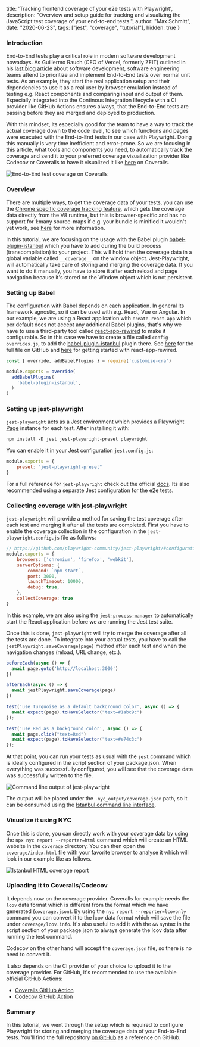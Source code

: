   title: 'Tracking frontend coverage of your e2e tests with Playwright',
  description: "Overview and setup guide for tracking and visualizing the JavaScript test coverage of your end-to-end tests.",
  author: "Max Schmitt",
  date: "2020-06-23",
  tags: ["jest", "coverage", "tutorial"],
  hidden: true
}

### Introduction

End-to-End tests play a critical role in modern software development nowadays. As Guillermo Rauch (CEO of Vercel, formerly ZEIT) outlined in his [last blog article](https://rauchg.com/2020/develop-preview-test) about software development, software engineering teams attend to prioritize and implement End-to-End tests over normal unit tests. As an example, they start the real application setup and their dependencies to use it as a real user by browser emulation instead of testing e.g. React components and comparing input and output of them. Especially integrated into the Continous Integration lifecycle with a CI provider like GitHub Actions ensures always, that the End-to-End tests are passing before they are merged and deployed to production.

With this mindset, its especially good for the team to have a way to track the actual coverage down to the code level, to see which functions and pages were executed with the End-to-End tests in our case with Playwright. Doing this manually is very time inefficient and error-prone. So we are focusing in this article, what tools and components you need, to automatically track the coverage and send it to your preferred coverage visualization provider like Codecov or Coveralls to have it visualized it like [here](https://coveralls.io/builds/31569579/source?filename=create-react-app-coverage/src/App.tsx) on Coveralls.

<img src="/blog/tracking-frontend-coverage-with-playwright/coverage.png" alt="End-to-End test coverage on Coveralls" />

### Overview

There are multiple ways, to get the coverage data of your tests, you can use the [Chrome specific coverage tracking feature](https://playwright.dev/#version=v1.1.1&path=docs%2Fapi.md&q=class-chromiumcoverage), which gets the coverage data directly from the V8 runtime, but this is browser-specific and has no support for 1:many source-maps if e.g. your bundle is minified it wouldn't yet work, see [here](https://github.com/istanbuljs/v8-to-istanbul/issues/21) for more information.

In this tutorial, we are focusing on the usage with the Babel plugin [babel-plugin-istanbul](https://github.com/istanbuljs/babel-plugin-istanbul) which you have to add during the build process (transcompilation) to your project. This will hold then the coverage data in a global variable called `__coverage__` on the window object. Jest-Playwright, will automatically take care of storing and merging the coverage data. If you want to do it manually, you have to store it after each reload and page navigation because it's stored on the Window object which is not persistent.

### Setting up Babel

The configuration with Babel depends on each application. In general its framework agnostic, so it can be used with e.g. React, Vue or Angular. In our example, we are using a React application with `create-react-app` which per default does not accept any additional Babel plugins, that's why we have to use a third-party tool called [react-app-rewired](https://github.com/timarney/react-app-rewired#how-to-rewire-your-create-react-app-project) to make it configurable. So in this case we have to create a file called `config-overrides.js`, to add the [babel-plugin-istanbul](https://github.com/istanbuljs/babel-plugin-istanbul) plugin there. See [here](https://github.com/playwright-community/playwright-jest-examples/blob/master/create-react-app-coverage/config-overrides.js) for the full file on GitHub and [here](https://github.com/timarney/react-app-rewired#how-to-rewire-your-create-react-app-project) for getting started with react-app-rewired.

```js
const { override, addBabelPlugins } = require('customize-cra')

module.exports = override(
  addBabelPlugins(
    'babel-plugin-istanbul',
  )
)
```

### Setting up jest-playwright

`jest-playwright` acts as a Jest environment which provides a Playwright [Page](https://playwright.dev/#version=v1.1.1&path=docs%2Fapi.md&q=class-page) instance for each test. After installing it with:

```txt
npm install -D jest jest-playwright-preset playwright
```

You can enable it in your Jest configuration `jest.config.js`:

```js
module.exports = {
    preset: "jest-playwright-preset"
}
```

For a full reference for `jest-playwright` check out the official [docs](https://github.com/playwright-community/jest-playwright#readme). Its also recommended using a separate Jest configuration for the e2e tests.

### Collecting coverage with jest-playwright

`jest-playwright` will provide a method for saving the test coverage after each test and merging it after all the tests are completed. First you have to enable the coverage collection in the configuration in the `jest-playwright.config.js` file as follows:

```js
// https://github.com/playwright-community/jest-playwright/#configuration
module.exports = {
    browsers: ['chromium', 'firefox', 'webkit'],
    serverOptions: {
        command: `npm start`,
        port: 3000,
        launchTimeout: 10000,
        debug: true,
    },
    collectCoverage: true
}
```

In this example, we are also using the [`jest-process-manager`](https://github.com/playwright-community/jest-process-manager#readme) to automatically start the React application before we are running the Jest test suite.

Once this is done, `jest-playwright` will try to merge the coverage after all the tests are done. To integrate into your actual tests, you have to call the `jestPlaywright.saveCoverage(page)` method after each test and when the navigation changes (reload, URL change, etc.).

```js
beforeEach(async () => {
  await page.goto('http://localhost:3000')
})

afterEach(async () => {
  await jestPlaywright.saveCoverage(page)
})

test('use Turquoise as a default background color', async () => {
  await expect(page).toHaveSelector("text=#1abc9c")
});

test('use Red as a background color', async () => {
  await page.click("text=Red")
  await expect(page).toHaveSelector("text=#e74c3c")
});
```

At that point, you can run your tests as usual with the `jest` command which is ideally configured in the script section of your package.json. When everything was successfully configured, you will see that the coverage data was successfully written to the file.

<img src="/blog/tracking-frontend-coverage-with-playwright/result.png" alt="Command line output of jest-playwright" />

The output will be placed under the `.nyc_output/coverage.json` path, so it can be consumed using the [Istanbul command line interface](https://github.com/istanbuljs/nyc#readme).

### Visualize it using NYC

Once this is done, you can directly work with your coverage data by using the `npx nyc report --reporter=html` command which will create an HTML website in the `coverage` directory. You can then open the `coverage/index.html` file with your favorite browser to analyse it which will look in our example like as follows.

<img src="/blog/tracking-frontend-coverage-with-playwright/istanbul.png" alt="Istanbul HTML coverage report" />

### Uploading it to Coveralls/Codecov

It depends now on the coverage provider. Coveralls for example needs the `lcov` data format which is different from the format which we have generated (`coverage.json`). By using the `nyc report --reporter=lcovonly` command you can convert it to the lcov data format which will save the file under `coverage/lcov.info`. It's also useful to add it with the `&&` syntax in the script section of your package.json to always generate the lcov data after running the test command.

Codecov on the other hand will accept the `coverage.json` file, so there is no need to convert it.

It also depends on the CI provider of your choice to upload it to the coverage provider. For GitHub, it's recommended to use the available official GitHub Actions:

- [Coveralls GitHub Action](https://github.com/marketplace/actions/coveralls-github-action)
- [Codecov GitHub Action](https://github.com/marketplace/actions/codecov)

### Summary

In this tutorial, we went through the setup which is required to configure Playwright for storing and merging the coverage data of your End-to-End tests. You'll find the full repository [on GitHub](https://github.com/playwright-community/playwright-jest-examples/tree/master/create-react-app-coverage) as a reference on GitHub.
